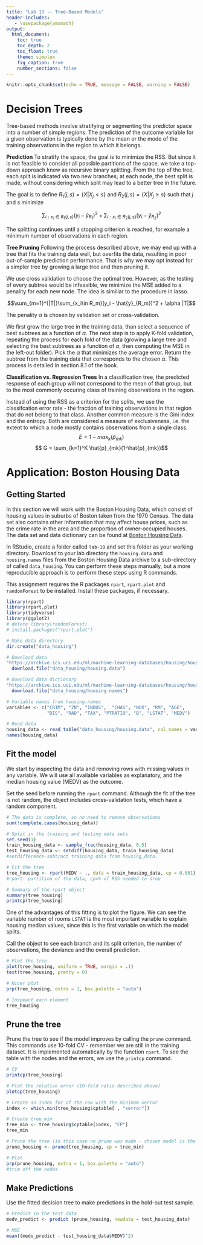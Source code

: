 ```yaml
---
title: "Lab 13 -- Tree-Based Models"
header-includes:
   - \usepackage{amsmath}
output:
  html_document:
    toc: true
    toc_depth: 2
    toc_float: true
    theme: simplex
    fig_caption: true
    number_sections: false
---
```

```r
knitr::opts_chunk$set(echo = TRUE, message = FALSE, warning = FALSE)
```

# Decision Trees
Tree-based methods involve stratifying or segmenting the predictor space into a number of simple regions. The prediction of the outcome variable for a given observation is typically done by the mean or the mode of the training observations in the region to which it belongs.

**Prediction** To stratify the space, the goal is to minimize the RSS. But since it is not feasible to consider all possible partitions of the space, we take a top-down approach know as recursive binary splitting. From the top of the tree, each split is indicated via two new branches; at each node, the best split is made, without considering which split may lead to a better tree in the future.

The goal is to define $R_1(j,s)=\{X|X_j<s\}$ and $R_2(j,s)=\{X|X_j\ge s\}$ such that $j$ and $s$ minimize

$$\sum_{i:x_i\in R_1(j,s)}(y_i - \hat{y}_{R_1})^2 + 
\sum_{i:x_i\in R_2(j,s)}(y_i - \hat{y}_{R_2})^2 $$

The splitting continues until a stopping criterion is reached, for example a minimum number of observations in each region.

**Tree Pruning**
Following the process described above, we may end up with a tree that fits the training data well, but overfits the data, resulting in poor out-of-sample prediction performance. That is why we may opt instead for a simpler tree by growing a large tree and then pruning it.

We use cross validation to choose the optimal tree. However, as the testing of every subtree would be infeasible, we minimize the MSE added to a penality for each new node. The idea is similiar to the procedure in lasso.

$$\sum_{m=1}^{|T|}\sum_{x_i\in R_m}(y_i - \hat{y}_{R_m})^2 + \alpha |T|$$


The penality $\alpha$ is chosen by validation set or cross-validation. 

We first grow the large tree in the training data, than select a sequence of best subtrees as a function of $\alpha$. The next step is to apply K-fold validation, repeating the process for each fold of the data (growing a large tree and selecting the best subtrees as a function of $\alpha$, then computing the MSE in the left-out folder). Pick the $\alpha$ that minimizes the average error. Return the subtree from the training data that corresponds to the chosen $\alpha$. This process is detailed in section 8.1 of the book.

**Classification vs. Regression Trees**
In a classification tree, the predicted response of each group will not correspond to the mean of that group, but to the most commonly occuring class of training observations in the region.

Instead of using the RSS as a criterion for the splits, we use the classifcation error rate - the fraction of training observations in that region that do not belong to that class. Another common measure is the Gini index and the entropy. Both are considered a measure of exclusiveness, i.e. the extent to which a node mostly contains observations from a single class.
$$ E = 1 - max_k(\hat{p}_{mk})$$
$$ G = \sum_{k=1}^K \hat{p}_{mk}(1-\hat{p}_{mk})$$


# Application: Boston Housing Data

## Getting Started
In this section we will work with the Boston Housing Data, which consist of housing values in suburbs of Boston taken from the 1970 Census. The data set also contains other information that may affect house prices, such as the crime rate in the area and the proportion of owner-occupied houses. The data set and data dictionary can be found at [Boston Housing Data](https://archive.ics.uci.edu/ml/machine-learning-databases/housing/).

In RStudio, create a folder called `lab-10` and set this folder as your working directory.  Download to your lab directory the `housing.data` and `housing.names` files from the Boston Housing Data archive to a sub-directory of called `data_housing`. You can perform these steps manually, but a more reproducible approach is to perform these steps using R commands.

This assignment requires the R packages `rpart`, `rpart.plot` and `randomForest` to be installed. Install these packages, if necessary.

```r
library(rpart)
library(rpart.plot)
library(tidyverse)
library(ggplot2)
# delete library(randomForest)
# install.packages("rpart.plot")

# Make data directory
dir.create("data_housing")

# Download data
"https://archive.ics.uci.edu/ml/machine-learning-databases/housing/housing.data" %>% 
  download.file("data_housing/housing.data")

# Download data dictionary
"https://archive.ics.uci.edu/ml/machine-learning-databases/housing/housing.names" %>% 
  download.file("data_housing/housing.names")

# Variable names from housing.names
variables <- c("CRIM", "ZN", "INDUS",  "CHAS", "NOX", "RM", "AGE", 
               "DIS", "RAD", "TAX", "PTRATIO", "B", "LSTAT", "MEDV")

# Read data
housing_data <- read_table("data_housing/housing.data", col_names = variables)
names(housing_data)
```

## Fit the model
We start by inspecting the data and removing rows with missing values in any variable. We will use all available variables as explanatory, and the median housing value (MEDV) as the outcome.

Set the seed before running the `rpart` command. Although the fit of the tree is not random, the object includes cross-validation tests, which have a random component.

```r
# The data is complete, so no need to remove observations
sum(!complete.cases(housing_data))

# Split in the training and testing data sets
set.seed(1)
train_housing_data <- sample_frac(housing_data, 0.5)
test_housing_data <- setdiff(housing_data, train_housing_data)
#setdifference-subtract training data from housing_data.

# Fit the tree 
tree_housing <- rpart(MEDV ~ ., data = train_housing_data, cp = 0.001)
#rpart: partition of the data, cp=% of RSS needed to drop

# Summary of the rpart object
summary(tree_housing)
printcp(tree_housing)

```

One of the advantages of this fitting is to plot the figure. We can see the variable number of rooms `LSTAT` is the most important variable to explain housing median values, since this is the first variable on which the model splits.

Call the object to see each branch and its split criterion, the number of observations, the deviance and the overall prediction.

```r
# Plot the tree
plot(tree_housing, uniform = TRUE, margin = .1)
text(tree_housing, pretty = 0)

# Nicer plot
prp(tree_housing, extra = 1, box.palette = "auto")

# Inspeact each element 
tree_housing
```
## Prune the tree
Prune the tree to see if the model improves by calling the `prune` command. This commands use 10-fold CV - remember we are still in the training dataset. It is implemented automatically by the function `rpart`. To see the table with the nodes and the errors, we use the `printcp` command.


```r
# CV
printcp(tree_housing)

# Plot the relative error (10-fold ratio described above)
plotcp(tree_housing)

# Create an index for of the row with the minimum xerror
index <- which.min(tree_housing$cptable[ , "xerror"])

# Create tree_min
tree_min <- tree_housing$cptable[index, "CP"]
tree_min

# Prune the tree (in this case no prune was made - chosen model is the large tree)
prune_housing <- prune(tree_housing, cp = tree_min)

# Plot
prp(prune_housing, extra = 1, box.palette = "auto")
#trim off the nodes
```


## Make Predictions
Use the fitted decision tree to make predictions in the hold-out test sample.

```r
# Predict in the test data
medv_predict <- predict (prune_housing, newdata = test_housing_data)

# MSE
mean((medv_predict - test_housing_data$MEDV)^2)

```


